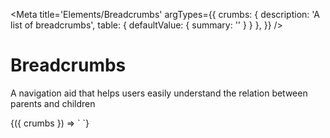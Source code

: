 
<Meta
  title='Elements/Breadcrumbs'
  argTypes={{
    crumbs: {
      description: 'A list of breadcrumbs',
      table: { defaultValue: { summary: '' } }
    },
  }}
/>

# Breadcrumbs

A navigation aid that helps users easily understand the relation between parents and children

<Canvas>
  <Story
    name='Breadcrumbs'
    args={{
      crumbs: 'Crumb 1, Crumb 2',
    }}
  >
    {({ crumbs }) => `
      <v-breadcrumbs
        crumbs="${crumbs}"
      />
    `}
  </Story>
</Canvas>